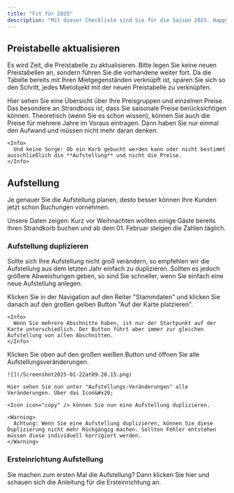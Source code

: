 ```yaml
---
title: "Fit für 2025"
description: "Mit dieser Checkliste sind Sie für die Saison 2025. Happy Booking! "
---
```


## Preistabelle aktualisieren

Es wird Zeit, die Preistabelle zu aktualisieren. Bitte legen Sie keine neuen Preistabellen an, sondern führen Sie die vorhandene weiter fort. Da die Tabelle bereits mit Ihren Mietgegenständen verknüpft ist, sparen Sie sich so den Schritt, jedes Mietobjekt mit der neuen Preistabelle zu verknüpfen.

<Steps>
  <Step title="Öffnen Sie die Seite 'Preise'">
    Hier sehen Sie eine Übersicht über Ihre Preisgruppen und einzelnen Preise. Das besondere an Strandboss ist, dass Sie saisonale Preise berücksichtigen können.
  </Step>

  <Step title="Prüfen Sie ob alle Preise bis Ende 2025 gepflegt sind">
    Theoretisch (wenn Sie es schon wissen), können Sie auch die Preise für mehrere Jahre im Voraus eintragen. Dann haben Sie nur einmal den Aufwand und müssen nicht mehr daran denken.

    <Info>
      Und keine Sorge: Ob ein Korb gebucht werden kann oder nicht bestimmt ausschließlich die **Aufstellung** und nicht die Preise.
    </Info>
  </Step>
</Steps>

## Aufstellung

Je genauer Sie die Aufstellung planen, desto besser können Ihre Kunden jetzt schon Buchungen vornehmen.

<Info>
  Unsere Daten zeigen: Kurz vor Weihnachten wollten einige Gäste bereits Ihren Strandkorb buchen und ab dem 01. Februar steigen die Zahlen täglich.
</Info>

### Aufstellung duplizieren

Sollte sich Ihre Aufstellung nicht groß verändern, so empfehlen wir die Aufstellung aus dem letzten Jahr einfach zu duplizieren. Sollten es jedoch größere Abweichungen geben, so sind Sie schneller, wenn Sie einfach eine neue Aufstellung anlegen.

<Steps>
  <Step title="Öffnen Sie die Aufstellungs-Ansicht">
    Klicken Sie in der Navigation auf den Reiter "Stammdaten" und klicken Sie danach auf den großen gelben Button "Auf der Karte platzieren".

    <Info>
      Wenn Sie mehrere Abschnitte haben, ist nur der Startpunkt auf der Karte unterschiedlich. Der Button führt aber immer zur gleichen Aufstellung von allen Abschnitten.
    </Info>
  </Step>

  <Step title="In der Aufstellung">
    Klicken Sie oben auf den großen weißen Button und öffnen Sie alle Aufstellungsveränderungen.

    ![](/Screenshot2025-01-22at09.20.15.png)

    Hier sehen Sie nun unter "Aufstellungs-Veränderungen" alle Veränderungen. Über das Icon&#x20;

    <Icon icon="copy" /> können Sie nun eine Aufstellung duplizieren.

    <Warning>
      Achtung: Wenn Sie eine Aufstellung duplizieren, können Sie diese Duplizierung nicht mehr Rückgängig machen. Sollten Fehler entstehen müssen diese individuell korrigiert werden.
    </Warning>
  </Step>
</Steps>

### Ersteinrichtung Aufstellung

Sie machen zum ersten Mal die Aufstellung? Dann klicken Sie hier und schauen sich die Anleitung für die Ersteinrichtung an.